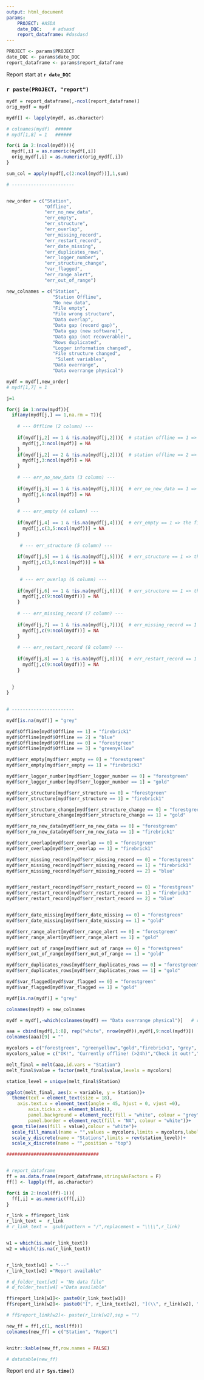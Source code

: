 ```yaml
---
output: html_document
params:
    PROJECT: #ASDA
    date_DQC:    # adsasd    
    report_dataframe: #dasdasd
---
```


```r

PROJECT <- params$PROJECT
date_DQC <- params$date_DQC
report_dataframe <- params$report_dataframe

```

Report start at **`r date_DQC`**

### `r paste(PROJECT, "report")`

```r

mydf = report_dataframe[,-ncol(report_dataframe)]
orig_mydf = mydf

mydf[] <- lapply(mydf, as.character)

# colnames(mydf)  ######
# mydf[1,8] = 1   ######

for(i in 2:(ncol(mydf))){
  mydf[,i] = as.numeric(mydf[,i])
  orig_mydf[,i] = as.numeric(orig_mydf[,i])
}

sum_col = apply(mydf[,c(2:ncol(mydf))],1,sum)

# -----------------------


new_order = c("Station",
              "Offline", 
              "err_no_new_data", 
              "err_empty",
              "err_structure",
              "err_overlap", 
              "err_missing_record", 
              "err_restart_record",
              "err_date_missing",
              "err_duplicates_rows",
              "err_logger_number",
              "err_structure_change",
              "var_flagged",
              "err_range_alert",
              "err_out_of_range")

new_colnames = c("Station",
                 "Station Offline",
                 "No new data",
                 "File empty",
                 "File wrong structure",
                 "Data overlap",
                 "Data gap (record gap)",
                 "Data gap (new software)",
                 "Data gap (not recoverable)",
                 "Rows duplicated",
                 "Logger information changed", 
                 "File structure changed",
                  "Silent variables",
                 "Data overrange",
                 "Data overrange physical")

mydf = mydf[,new_order]
# mydf[1,7] = 1

j=1

for(j in 1:nrow(mydf)){
  if(any(mydf[j,] == 1,na.rm = T)){
    
    # --- Offline (2 column) ---
    
    if(mydf[j,2] == 1 & !is.na(mydf[j,2])){  # station offline == 1 => station offline
      mydf[j,3:ncol(mydf)] = NA
    }
    if(mydf[j,2] == 2 & !is.na(mydf[j,2])){  # station offline == 2 => manually excluded
      mydf[j,3:ncol(mydf)] = NA
    }
    
    # --- err_no_new_data (3 column) ---
    
    if(mydf[j,3] == 1 & !is.na(mydf[j,3])){  # err_no_new_data == 1 => no new data, but the file (empty and structure) are OK!
      mydf[j,6:ncol(mydf)] = NA
    }
    
    # --- err_empty (4 column) ---
    
    if(mydf[j,4] == 1 & !is.na(mydf[j,4])){  # err_empty == 1 => the file is empty (no new data are not evaluated)
      mydf[j,c(3,5:ncol(mydf))] = NA
    }
    
     # --- err_structure (5 column) ---
    
    if(mydf[j,5] == 1 & !is.na(mydf[j,5])){  # err_structure == 1 => the file has a wrong structure (no new data are not evaluated)
      mydf[j,c(3,6:ncol(mydf))] = NA
    }
    
     # --- err_overlap (6 column) ---
    
    if(mydf[j,6] == 1 & !is.na(mydf[j,6])){  # err_structure == 1 => the file has an overlap
      mydf[j,c(9:ncol(mydf))] = NA
    }
    
    # --- err_missing_record (7 column) ---
    
    if(mydf[j,7] == 1 & !is.na(mydf[j,7])){  # err_missing_record == 1 => the file has a date gap due to missing record (recoverable)
      mydf[j,c(9:ncol(mydf))] = NA
    }
    
    # --- err_restart_record (8 column) ---
    
    if(mydf[j,8] == 1 & !is.na(mydf[j,8])){  # err_restart_record == 1 => the file has a date gap due to restart record (recoverable)
      mydf[j,c(9:ncol(mydf))] = NA
    }
    
    
  }
}
     

# -----------------------

mydf[is.na(mydf)] = "grey"

mydf$Offline[mydf$Offline == 1] = "firebrick1"
mydf$Offline[mydf$Offline == 2] = "blue"
mydf$Offline[mydf$Offline == 0] = "forestgreen"
mydf$Offline[mydf$Offline == 3] = "greenyellow"

mydf$err_empty[mydf$err_empty == 0] = "forestgreen"
mydf$err_empty[mydf$err_empty == 1] = "firebrick1"

mydf$err_logger_number[mydf$err_logger_number == 0] = "forestgreen"
mydf$err_logger_number[mydf$err_logger_number == 1] = "gold"

mydf$err_structure[mydf$err_structure == 0] = "forestgreen"
mydf$err_structure[mydf$err_structure == 1] = "firebrick1"

mydf$err_structure_change[mydf$err_structure_change == 0] = "forestgreen"
mydf$err_structure_change[mydf$err_structure_change == 1] = "gold"

mydf$err_no_new_data[mydf$err_no_new_data == 0] = "forestgreen"
mydf$err_no_new_data[mydf$err_no_new_data == 1] = "firebrick1"

mydf$err_overlap[mydf$err_overlap == 0] = "forestgreen"
mydf$err_overlap[mydf$err_overlap == 1] = "firebrick1"

mydf$err_missing_record[mydf$err_missing_record == 0] = "forestgreen"
mydf$err_missing_record[mydf$err_missing_record == 1] = "firebrick1"
mydf$err_missing_record[mydf$err_missing_record == 2] = "blue"


mydf$err_restart_record[mydf$err_restart_record == 0] = "forestgreen"
mydf$err_restart_record[mydf$err_restart_record == 1] = "firebrick1"
mydf$err_restart_record[mydf$err_restart_record == 2] = "blue"


mydf$err_date_missing[mydf$err_date_missing == 0] = "forestgreen"
mydf$err_date_missing[mydf$err_date_missing == 1] = "gold"

mydf$err_range_alert[mydf$err_range_alert == 0] = "forestgreen"
mydf$err_range_alert[mydf$err_range_alert == 1] = "gold"

mydf$err_out_of_range[mydf$err_out_of_range == 0] = "forestgreen"
mydf$err_out_of_range[mydf$err_out_of_range == 1] = "gold"

mydf$err_duplicates_rows[mydf$err_duplicates_rows == 0] = "forestgreen"
mydf$err_duplicates_rows[mydf$err_duplicates_rows == 1] = "gold"

mydf$var_flagged[mydf$var_flagged == 0] = "forestgreen"
mydf$var_flagged[mydf$var_flagged == 1] = "gold"

mydf[is.na(mydf)] = "grey"

colnames(mydf) = new_colnames

mydf = mydf[,-which(colnames(mydf) == "Data overrange physical")]   # remove warning of data overrange (physical range)

aaa = cbind(mydf[,1:8], rep("white", nrow(mydf)),mydf[,9:ncol(mydf)])
colnames(aaa)[9] = ""

mycolors = c("forestgreen", "greenyellow","gold","firebrick1", "grey", "blue")
mycolors_value = c("OK!", "Currently offline! (>24h)","Check it out!","Action required!", "Not evaluated!", "Bypassed!")

melt_final = melt(aaa,id.vars = "Station")
melt_final$value = factor(melt_final$value,levels = mycolors)

station_level = unique(melt_final$Station)

ggplot(melt_final, aes(x = variable, y = Station))+
  theme(text = element_text(size = 18),
    axis.text.x = element_text(angle = 45, hjust = 0, vjust =0),
        axis.ticks.x = element_blank(),
        panel.background = element_rect(fill = "white", colour = "grey"),
        panel.border = element_rect(fill = "NA", colour = "white"))+
  geom_tile(aes(fill = value),colour = "white")+
  scale_fill_manual(name = "",values = mycolors,limits = mycolors,labels = mycolors_value, drop = FALSE)+
  scale_y_discrete(name = "Stations",limits = rev(station_level))+
  scale_x_discrete(name = "",position = "top")

##################################



```



```r
# report_dataframe
ff = as.data.frame(report_dataframe,stringsAsFactors = F)
ff[] <- lapply(ff, as.character)

for(i in 2:(ncol(ff)-1)){
  ff[,i] = as.numeric(ff[,i])
}

r_link = ff$report_link
r_link_text =  r_link
# r_link_text =  gsub(pattern = "/",replacement = "\\\\",r_link)


w1 = which(is.na(r_link_text))
w2 = which(!is.na(r_link_text))


r_link_text[w1] = "---"
r_link_text[w2] ="Report available"

# d_folder_text[w3] = "No data file"
# d_folder_text[w4] ="Data available"

ff$report_link[w1]<- paste0(r_link_text[w1])
ff$report_link[w2]<- paste0("[", r_link_text[w2], "](\\", r_link[w2], ")")

# ff$report_link[w2]<- paste(r_link[w2],sep = "")

new_ff = ff[,c(1, ncol(ff))]
colnames(new_ff) = c("Station", "Report")


knitr::kable(new_ff,row.names = FALSE)

# datatable(new_ff)
```



Report end at **`r Sys.time()`**
